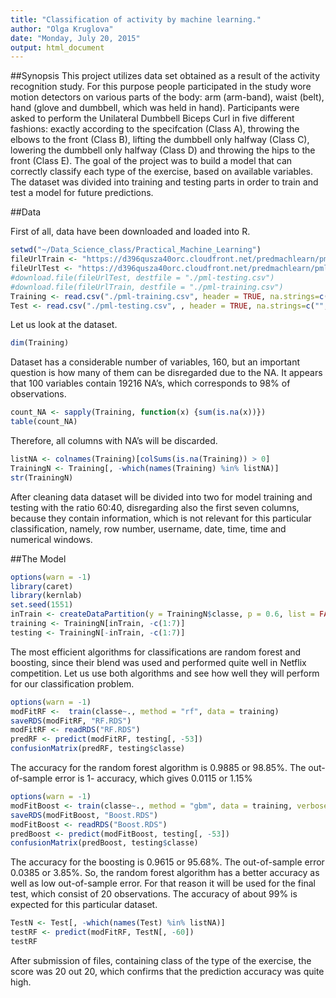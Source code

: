 ```yaml
---
title: "Classification of activity by machine learning."
author: "Olga Kruglova"
date: "Monday, July 20, 2015"
output: html_document
---
```

##Synopsis
This project utilizes data set obtained as a result of the activity recognition study. 
For this purpose people participated in the study wore motion detectors on various parts of the body: arm (arm-band), waist (belt), hand (glove and dumbbell, which was held in hand). Participants were asked to perform the Unilateral Dumbbell Biceps Curl in five different fashions: exactly according to the specifcation (Class A), throwing the elbows to the front (Class B), lifting the dumbbell only halfway (Class C), lowering the dumbbell only halfway (Class D) and throwing the hips to the front (Class E). The goal of the project was to build a model that can correctly classify each type of the exercise, based on available variables. The dataset was divided into training and testing parts in order to train and test a model for future predictions. 

##Data

First of all, data have been downloaded and loaded into R. 
```r
setwd("~/Data_Science_class/Practical_Machine_Learning")
fileUrlTrain <- "https://d396qusza40orc.cloudfront.net/predmachlearn/pml-training.csv"
fileUrlTest <- "https://d396qusza40orc.cloudfront.net/predmachlearn/pml-testing.csv"
#download.file(fileUrlTest, destfile = "./pml-testing.csv")
#download.file(fileUrlTrain, destfile = "./pml-training.csv")
Training <- read.csv("./pml-training.csv", header = TRUE, na.strings=c("","."," ","<NA>", "NA"))
Test <- read.csv("./pml-testing.csv", , header = TRUE, na.strings=c("","."," ","<NA>", "NA"))
```
Let us look at the dataset.
```r
dim(Training)
```
Dataset has a considerable number of variables, 160, but an important question is how many of them can be disregarded due to the NA. It appears that 100 variables contain 19216 NA's, which corresponds to 98% of observations.
```r
count_NA <- sapply(Training, function(x) {sum(is.na(x))})
table(count_NA)
```
Therefore, all columns with NA's will be discarded.
```r
listNA <- colnames(Training)[colSums(is.na(Training)) > 0]
TrainingN <- Training[, -which(names(Training) %in% listNA)]
str(TrainingN)
```
After cleaning data dataset will be divided into two for model training and testing with the ratio 60:40, disregarding also the first seven columns, because they contain information, which is not relevant for this particular classification, namely, row number, username, date, time, time and numerical windows.

##The Model

```r
options(warn = -1)
library(caret)
library(kernlab)
set.seed(1551)
inTrain <- createDataPartition(y = TrainingN$classe, p = 0.6, list = FALSE)
training <- TrainingN[inTrain, -c(1:7)]
testing <- TrainingN[-inTrain, -c(1:7)]
```
The most efficient algorithms for classifications are random forest and boosting, since their blend was used and performed quite well in Netflix competition. Let us use both algorithms and see how well they will perform for our classification problem.
```r
options(warn = -1)
modFitRF <-  train(classe~., method = "rf", data = training)
saveRDS(modFitRF, "RF.RDS")
modFitRF <- readRDS("RF.RDS")
predRF <- predict(modFitRF, testing[, -53])
confusionMatrix(predRF, testing$classe)
```
The accuracy for the random forest algorithm is 0.9885 or 98.85%. The out-of-sample error is 1- accuracy, which gives 0.0115 or 1.15%
```r
options(warn = -1)
modFitBoost <- train(classe~., method = "gbm", data = training, verbose = FALSE)
saveRDS(modFitBoost, "Boost.RDS")
modFitBoost <- readRDS("Boost.RDS")
predBoost <- predict(modFitBoost, testing[, -53])
confusionMatrix(predBoost, testing$classe)
```
The accuracy for the boosting is 0.9615 or 95.68%. The out-of-sample error 0.0385 or 3.85%. So, the random forest algorithm has a better accuracy as well as low out-of-sample error. For that reason it will be used for the final test, which consist of 20 observations. The accuracy of about 99% is expected for this particular dataset.

```r
TestN <- Test[, -which(names(Test) %in% listNA)]
testRF <- predict(modFitRF, TestN[, -60])
testRF
```
After submission of files, containing class of the type of the exercise, the score was 20 out 20, which confirms that the prediction accuracy was quite high.

